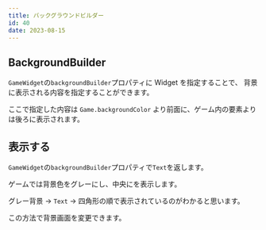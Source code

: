 ```yaml
---
title: バックグラウンドビルダー
id: 40
date: 2023-08-15
---
```



## BackgroundBuilder

`GameWidget`の`backgroundBuilder`プロパティに Widget を指定することで、
背景に表示される内容を指定することができます。

ここで指定した内容は `Game.backgroundColor` より前面に、ゲーム内の要素よりは後ろに表示されます。

<DocLink document="https://docs.flame-engine.org/latest/flame/game_widget.html#GameWidget-backgroundBuilder" />
<DocLink reference="https://pub.dev/documentation/flame/latest/game/GameWidget/backgroundBuilder.html" />

## 表示する

`GameWidget`の`backgroundBuilder`プロパティで`Text`を返します。

<ExampleCode file="background/page.dart" label="background1" />

ゲームでは背景色をグレーにし、中央に<ExampleLink slug="rect" />を表示します。

<ExampleCode file="background/game.dart" label="background2" />

グレー背景 → `Text` → 四角形の順で表示されているのがわかると思います。

この方法で背景画面を変更できます。
